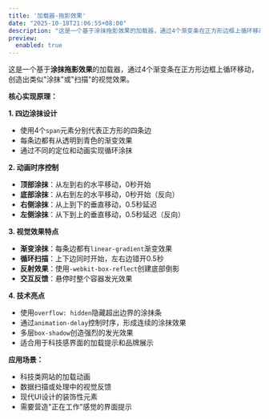 ```yaml
---
title: '加载器-拖影效果'
date: "2025-10-18T21:06:55+08:00"
description: "这是一个基于涂抹拖影效果的加载器，通过4个渐变条在正方形边框上循环移动，创造出类似涂抹或扫描的视觉效果。"
preview:
  enabled: true
---
```


这是一个基于**涂抹拖影效果**的加载器，通过4个渐变条在正方形边框上循环移动，创造出类似"涂抹"或"扫描"的视觉效果。

**核心实现原理：**

**1. 四边涂抹设计**

- 使用4个`span`元素分别代表正方形的四条边
- 每条边都有从透明到青色的渐变效果
- 通过不同的定位和动画实现循环涂抹

**2. 动画时序控制**

- **顶部涂抹**：从左到右的水平移动，0秒开始
- **底部涂抹**：从右到左的水平移动，0秒开始（反向）
- **右侧涂抹**：从上到下的垂直移动，0.5秒延迟
- **左侧涂抹**：从下到上的垂直移动，0.5秒延迟（反向）

**3. 视觉效果特点**

- **渐变涂抹**：每条边都有`linear-gradient`渐变效果
- **循环扫描**：上下边同时开始，左右边错开0.5秒
- **反射效果**：使用`-webkit-box-reflect`创建底部倒影
- **交互反馈**：悬停时整个容器发光效果

**4. 技术亮点**

- 使用`overflow: hidden`隐藏超出边界的涂抹条
- 通过`animation-delay`控制时序，形成连续的涂抹效果
- 多层`box-shadow`创造强烈的发光效果
- 适合用于科技感界面的加载提示和品牌展示

**应用场景：**

- 科技类网站的加载动画
- 数据扫描或处理中的视觉反馈
- 现代UI设计的装饰性元素
- 需要营造"正在工作"感觉的界面提示


<CodeViewer postId="loader-smear" />